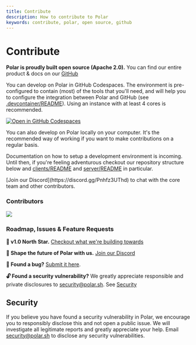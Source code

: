```yaml
---
title: Contribute
description: How to contribute to Polar
keywords: contribute, polar, open source, github
---
```



# Contribute

**Polar is proudly built open source (Apache 2.0).** You can find our entire product & docs on our [GitHub](https://github.com/polarsource/polar)

You can develop on Polar in GitHub Codespaces. The environment is pre-configured to contain (most) of the tools that you'll need, and will help you to configure the integration between Polar and GitHub (see [.devcontainer/README](https://github.com/polarsource/polar/blob/main/.devcontainer/README.md)). Using an instance with at least 4 cores is recommended.

[![Open in GitHub Codespaces](https://github.com/codespaces/badge.svg)](https://codespaces.new/polarsource/polar)

You can also develop on Polar locally on your computer. It's the recommended
way of working if you want to make contributions on a regular basis.

Documentation on how to setup a development environment is incoming. Until then,
if you're feeling adventurous checkout our repository structure below and
[clients/README](https://github.com/polarsource/polar/blob/main/clients/README.md) and [server/README](https://github.com/polarsource/polar/blob/main/server/README.md) in particular.

<Callout type="NOTE">
  [Join our Discord](https://discord.gg/Pnhfz3UThd) to chat with the core team
  and other contributors.
</Callout>

### Contributors

<a href="https://github.com/polarsource/polar/graphs/contributors">
  <img src="https://contrib.rocks/image?repo=polarsource/polar" />
</a>

### Roadmap, Issues & Feature Requests

**🎯 v1.0 North Star.** [Checkout what we're building towards](https://github.com/polarsource/polar/issues/3242)

**💬 Shape the future of Polar with us.** [Join our Discord](https://discord.gg/Pnhfz3UThd)

**🐛 Found a bug?** [Submit it here](https://github.com/polarsource/polar/issues).

**🔓 Found a security vulnerability?** We greatly appreciate responsible and private disclosures to security@polar.sh. See [Security](/docs#security)

## Security

If you believe you have found a security vulnerability in Polar, we encourage you to responsibly disclose this and not open a public issue. We will investigate all legitimate reports and greatly appreciate your help. Email security@polar.sh to disclose any security vulnerabilities.
